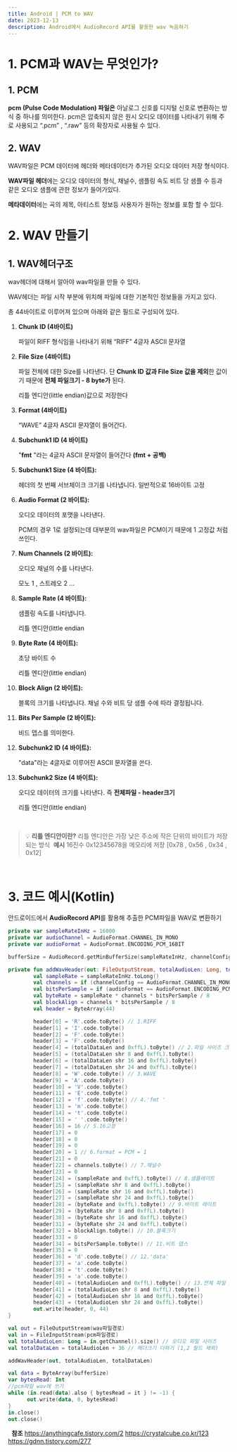 ```yaml
---
title: Android | PCM to WAV
date: 2023-12-13
description: Android에서 AudioRecord API를 활용한 wav 녹음하기
---
```


# 1. PCM과 WAV는 무엇인가?

## 1. PCM

**pcm (Pulse Code Modulation) 파일은** 아날로그 신호를 디지털 신호로 변환하는 방식 중 하나를 의미한다. pcm은 압축되지 않은 원시 오디오 데이터를 나타내기 위해 주로 사용되고 “.pcm” , “.raw” 등의 확장자로 사용될 수 있다.

## 2. WAV

WAV파일은 PCM 데이터에 헤더와 메타데이터가 추가된 오디오 데이터 저장 형식이다.

**WAV파일 헤더**에는 오디오 데이터의 형식, 채널수, 샘플링 속도 비트 당 샘플 수 등과 같은 오디오 샘플에 관한 정보가 들어가있다.

**메타데이터**에는 곡의 제목, 아티스트 정보등 사용자가 원하는 정보를 포함 할 수 있다. ​ ​

# 2. WAV 만들기

## 1. WAV헤더구조

wav헤더에 대해서 알아야 wav파일을 만들 수 있다.

WAV헤더는 파일 시작 부분에 위치해 파일에 대한 기본적인 정보들을 가지고 있다.

총 44바이트로 이루어져 있으며 아래와 같은 필드로 구성되어 있다. ​

1. **Chunk ID (4바이트)**

   파일이 RIFF 형식임을 나타내기 위해 “RIFF” 4글자 ASCII 문자열

2. **File Size (4바이트)**

   파일 전체에 대한 Size를 나타낸다. 단 **Chunk ID 값과 File Size 값을 제외**한 값이기 때문에 **전체 파일크기 - 8 byte가** 된다.

   리틀 엔디안(little endian)값으로 저장한다

3. **Format (4바이트)**

   “WAVE” 4글자 ASCII 문자열이 들어간다.

4. **Subchunk1 ID (4 바이트)**

   "**fmt** "라는 4글자 ASCII 문자열이 들어간다 **(fmt + 공백)**

5. **Subchunk1 Size (4 바이트):**

   헤더의 첫 번째 서브체이크 크기를 나타냅니다. 일반적으로 16바이트 고정

6. **Audio Format (2 바이트):**

   오디오 데이터의 포맷을 나타낸다.

   PCM의 경우 1로 설정되는데 대부분의 wav파일은 PCM이기 때문에 1 고정값 처럼 쓰인다.

7. **Num Channels (2 바이트):**

   오디오 채널의 수를 나타낸다.

   모노 1 , 스트레오 2 …

8. **Sample Rate (4 바이트):**

   샘플링 속도를 나타냅니다.

   리틀 엔디안(little endian

9. **Byte Rate (4 바이트):**

   초당 바이트 수

   리틀 엔디안(little endian)

10. **Block Align (2 바이트):**

    블록의 크기를 나타냅니다. 채널 수와 비트 당 샘플 수에 따라 결정됩니다.

11. **Bits Per Sample (2 바이트):**

    비드 뎁스를 의미한다.

12. **Subchunk2 ID (4 바이트):**

    "data"라는 4글자로 이루어진 ASCII 문자열을 쓴다.

13. **Subchunk2 Size (4 바이트):**

    오디오 데이터의 크기를 나타낸다. 즉 **전체파일 - header크기**

    리틀 엔디안(little endian)

​

> 💡 **리틀 엔디안이란?** 리틀 엔디안은 가장 낮은 주소에 작은 단위의 바이트가 저장되는 방식 ​ **예시** 16진수 0x12345678을 메모리에 저장 [0x78 , 0x56 , 0x34 , 0x12]

​ ​

# 3. 코드 예시(Kotlin)

안드로이드에서 **AudioRecord API**를 활용해 추출한 PCM파일을 WAV로 변환하기

```kotlin
private var sampleRateInHz = 16000
private var audioChannel = AudioFormat.CHANNEL_IN_MONO
private var audioFormat = AudioFormat.ENCODING_PCM_16BIT

bufferSize = AudioRecord.getMinBufferSize(sampleRateInHz, channelConfig, audioFormat)

private fun addWavHeader(out: FileOutputStream, totalAudioLen: Long, totalDataLen: Long) {
        val sampleRate = sampleRateInHz.toLong()
        val channels = if (channelConfig == AudioFormat.CHANNEL_IN_MONO) 1 else 2
        val bitsPerSample = if (audioFormat == AudioFormat.ENCODING_PCM_8BIT) 8 else 16
        val byteRate = sampleRate * channels * bitsPerSample / 8
        val blockAlign = channels * bitsPerSample / 8
        val header = ByteArray(44)

        header[0] = 'R'.code.toByte() // 1.RIFF
        header[1] = 'I'.code.toByte()
        header[2] = 'F'.code.toByte()
        header[3] = 'F'.code.toByte()
        header[4] = (totalDataLen and 0xffL).toByte() // 2.파일 사이즈 크기
        header[5] = (totalDataLen shr 8 and 0xffL).toByte()
        header[6] = (totalDataLen shr 16 and 0xffL).toByte()
        header[7] = (totalDataLen shr 24 and 0xffL).toByte()
        header[8] = 'W'.code.toByte() // 3.WAVE
        header[9] = 'A'.code.toByte()
        header[10] = 'V'.code.toByte()
        header[11] = 'E'.code.toByte()
        header[12] = 'f'.code.toByte() // 4.'fmt '
        header[13] = 'm'.code.toByte()
        header[14] = 't'.code.toByte()
        header[15] = ' '.code.toByte()
        header[16] = 16 // 5.16고정
        header[17] = 0
        header[18] = 0
        header[19] = 0
        header[20] = 1 // 6.format = PCM = 1
        header[21] = 0
        header[22] = channels.toByte() // 7.채널수
        header[23] = 0
        header[24] = (sampleRate and 0xffL).toByte() // 8.샘플레이트
        header[25] = (sampleRate shr 8 and 0xffL).toByte()
        header[26] = (sampleRate shr 16 and 0xffL).toByte()
        header[27] = (sampleRate shr 24 and 0xffL).toByte()
        header[28] = (byteRate and 0xffL).toByte() // 9.바이트 레이트
        header[29] = (byteRate shr 8 and 0xffL).toByte()
        header[30] = (byteRate shr 16 and 0xffL).toByte()
        header[31] = (byteRate shr 24 and 0xffL).toByte()
        header[32] = blockAlign.toByte() // 10.블록크기
        header[33] = 0
        header[34] = bitsPerSample.toByte() // 11.비트 뎁스
        header[35] = 0
        header[36] = 'd'.code.toByte() // 12.'data'
        header[37] = 'a'.code.toByte()
        header[38] = 't'.code.toByte()
        header[39] = 'a'.code.toByte()
        header[40] = (totalAudioLen and 0xffL).toByte() // 13.전체 파일 - headr = pcm크기 (메타데이터 없음)
        header[41] = (totalAudioLen shr 8 and 0xffL).toByte()
        header[42] = (totalAudioLen shr 16 and 0xffL).toByte()
        header[43] = (totalAudioLen shr 24 and 0xffL).toByte()
        out.write(header, 0, 44)
}

val out = FileOutputStream(wav파일경로)
val in = FileInputStream(pcm파일경로)
val totalAudioLen: Long = in.getChannel().size() // 오디오 파일 사이즈
val totalDataLen = totalAudioLen + 36 // 헤더크기 더하기 (1,2 필드 제외)

addWavHeader(out, totalAudioLen, totalDataLen)

val data = ByteArray(bufferSize)
var bytesRead: Int
//pcm파일 wav에 쓰기
while (in.read(data).also { bytesRead = it } != -1) {
      out.write(data, 0, bytesRead)
}
in.close()
out.close()

```

​ ​ **참조** https://anythingcafe.tistory.com/2 https://crystalcube.co.kr/123 https://gdnn.tistory.com/277
